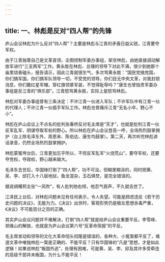 ```yaml
---
---
---
```

title: 一、林彪是反对“四人帮”的先锋
---




庐山会议林彪为什么反对“四人帮”？主要是林彪与江青的矛盾日益尖锐，江青要夺军权。

由于江青独尊自己是文革首领，企图控制军委办事组，架空林彪，由她直接调动解放军进行“三支两军”工作。黄永胜在林彪、总理的领导下对此不满，很少到她那个庙里烧香磕头，报告请示，因此江青就很生气，多次骂黄永胜：“国民党搞党国，你们搞军国，你们搞军队领导一切，不受党的领导。你们目无中央文革，对我封锁消息，你们戴红星军帽，穿红旗领章军装，不觉得耻辱吗？”康生也曾指责军委办事组是反江青的“俱乐部”。江青怒骂黄永胜，实际上是怒骂林彪。

林彪对军委办事组曾有三条决定：不许江青一伙进入军队；不许军队中有江青一伙的代理人；不许江青一伙插手军队工作。林彪也曾痛斥江青“无名小卒，野心不小”。

林彪在庐山会议上不点名的批判张春桥反对毛主席是“天才”，也就是批判江青一伙反军乱军、阴谋夺取军权的野心。所以林彪在庐山会议登高一呼，全场热烈鼓掌拥护（台上除毛泽东外，周恩来、陈伯达、康生均鼓掌）。第二天，再次听完林彪讲话录音，仍然全场热烈鼓掌拥护。

林彪蒙冤垮台后，江青更加忘乎所以，不但反军乱军“火烧荒山”，要夺军权，还要夺党权，夺政权，野心越来越大。

毛泽东去世后，华国锋打倒了“四人帮”，功不可没。但糊里糊涂的，同时把黄、吴、李、邱打入十八层地狱，鱼龙混杂，玉石俱焚，是完全错误的。

据说胡耀邦主张“一风吹”，有人批判他右倾，他忍气吞声，不久就去世了。

江泽民上台后，对林彪问题未见有任何表示，令人失望。可能是顾虑违反《若干历史问题的决议》，无能为力。《决议》出世时，客观形势仍是极左思想余毒严重，《决议》不可能百分之百的正确。

其实庐山会议问题并不难解决，打倒“四人帮”就是给庐山会议重要平反。李雪峰、郑维山的解放，也就是为庐山会议第六号“反革命简报”的平反。

毛主席发动和领导的文化大革命彻头彻尾是错误的，各种大、小冤案都平反了，难道文革中唯独林彪一案是正确的、不能平反？只有华国锋的“凡是”思想，才是如此逻辑！如果说林彪“叛国外逃”，处理有困难，可是黄、吴、李、邱及其许多受牵连的高级干部并未叛国，为什么不能平反！
